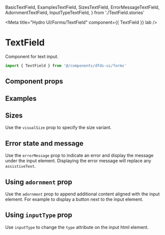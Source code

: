  BasicTextField,
  ExamplesTextField,
  SizesTextField,
  ErrorMessageTextField,
  AdornmentTextField,
  InputTypeTextField,
} from './TextField.stories'

<Meta title="Hydro UI/Forms/TextField" component={{ TextField }} lab />

# TextField

Component for text input.

```jsx
import { TextField } from '@/components/dfds-ui/forms'
```

<Preview width="320px" gray>
  <Story name="Basic" story={BasicTextField} />
</Preview>

## Component props

<Props of={TextField} />

## Examples

<Preview width="320px" gray>
  <Story name="Examples" story={ExamplesTextField} />
</Preview>

## Sizes

Use the `visualSize` prop to specify the size variant.

<Preview width="320px" gray>
  <Story name="Sizes" story={SizesTextField} />
</Preview>

## Error state and message

Use the `errorMessage` prop to indicate an error and display the message under the input element.
Displaying the error message will replace any `assistiveText`.

<Preview width="320px" gray>
  <Story name="Error message" story={ErrorMessageTextField} />
</Preview>

## Using `adornment` prop

Use the `adornment` prop to append additional content aligned with the input element.
For example to display a button next to the input element.

<Preview width="320px" gray>
  <Story name="Adornment" story={AdornmentTextField} />
</Preview>

## Using `inputType` prop

Use `inputType` to change the `type` attribute on the input html element.

<Preview width="320px" gray>
  <Story name="Using inputType" story={InputTypeTextField} />
</Preview>
